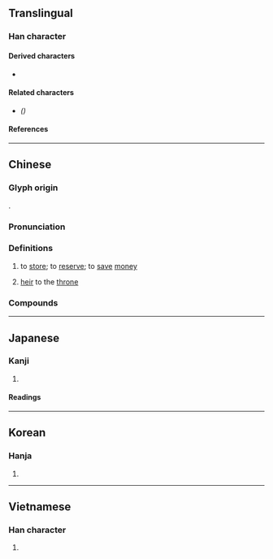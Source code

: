 {{also|储}}
{{character info}}
==Translingual==

===Han character===
{{Han char|rn=9|rad=人|as=16|sn=18|four=24260|canj=OYRA|ids=⿰亻諸}}

====Derived characters====
* {{l|mul|[[𧄔]]}}

====Related characters====
* {{l|mul|[[储]]}} ''({{w|Simplified Chinese}})''

====References====
{{Han ref|kx=0121.200|dkj=01284|dj=0256.060|hdz=10235.090|uh=5132}}

----

==Chinese==
{{zh-forms|s=储}}

===Glyph origin===
{{Han etym}}
{{Han compound|人|諸|c1=s|c2=p|ls=psc}}.

===Pronunciation===
{{zh-pron
|m=儲
|c=cyu5,cou5,cyu4,cyu1
|c_note=cyu5 - literary (common); cou5 - vernacular (common, “to store up; to save”); cyu4 - literary (prescribed); cyu1 - rare
|h=pfs=chhù
|mn=xm,twv:thú/qz:thîr/qz:thír/zz:thí/tw:tû/twv:thû
|mn-t=tu5
|mc=y
|oc=y
|cat=v,n
}}

===Definitions===
{{zh-hanzi}}

# to [[store]]; to [[reserve]]; to [[save]] [[money]]
#: {{zh-x|儲 垃圾|to collect trash {{gloss|worthless items}}|C}}
# [[heir]] to the [[throne]]

===Compounds===
{{zh-der|儲藏室|儲蓄:save, store, put aside, deposit (money)|儲存:save, store, put aside (objects)|儲水庫:storage tank for water, reservoir|儲君:heir to the throne|王儲|東儲|儲款|冬儲|儲積|儲蓄銀行|倉儲|強迫儲蓄|儲運|儲幣|儲蓄券|儲齡|儲蓄存款|家無斗儲|儲水量|儲油構造|儲胥|儲藏|儲訓|儲備幹部|儲存單位|儲備|儲備銀行|儲值票|廣儲司|皇儲|活儲|斗儲|才儲八斗|積儲|耐儲大蒜|邊儲|薪儲之費|郵政儲金|超儲}}

----

==Japanese==

===Kanji===
{{ja-kanji|grade=|rs=人16}}

# {{rfdef|ja|sort=人16}}

====Readings====
{{ja-readings
|on=ちょ
|kun=そえ-, たくわ-える, もう-ける, もう-かる
}}

----

==Korean==

===Hanja===
{{ko-hanja|저}}

# {{rfdef|ko|sort=人16}}

----

==Vietnamese==

===Han character===
{{vi-readings|reading=[[trữ]], [[trừ]]|rs=人16}}

# {{rfdef|vi|sort=人16}}